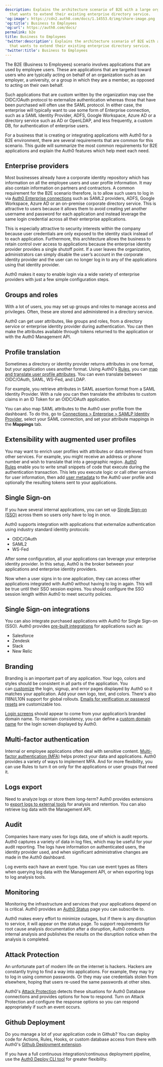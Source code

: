 ```yaml
---
description: Explains the architecture scenario of B2E with a large organization
  that wants to extend their existing enterprise directory service.
'og:image': https://cdn2.auth0.com/docs/1.14553.0/img/share-image.png
'og:title': Business to Employees
'og:url': https://auth0.com/docs/
permalink: b2e
title: Business to Employees
'twitter:description': Explains the architecture scenario of B2E with a large organization
  that wants to extend their existing enterprise directory service.
'twitter:title': Business to Employees
---
```

The B2E (Business to Employees) scenario involves applications that are used by employee users. These are applications that are targeted toward users who are typically acting on behalf of an organization such as an employer, a university, or a group in which they are a member, as opposed to acting on their own behalf.

Such applications that are custom written by the organization may use the OIDC/<Tooltip tip="OAuth 2.0: Authorization framework that defines authorization protocols and workflows." cta="View Glossary" href="/glossary?term=OAuth">OAuth</Tooltip> protocol to externalize authentication whereas those that have been purchased will often use the <Tooltip tip="Security Assertion Markup Language (SAML): Standardized protocol allowing two parties to exchange authentication information without a password." cta="View Glossary" href="/glossary?term=SAML">SAML</Tooltip> protocol. In either case, the enterprise will typically want to use some form of Enterprise connection, such as a SAML <Tooltip tip="Identity Provider (IdP): Service that stores and manages digital identities." cta="View Glossary" href="/glossary?term=Identity+Provider">Identity Provider</Tooltip>, ADFS, Google Workspace, Azure AD or a directory service such as AD or OpenLDAP, and less frequently, a custom DB, for authentication of enterprise users.

For a business that is creating or integrating applications with Auth0 for a B2E environment, there are several requirements that are common for this scenario. This guide will summarize the most common requirements for B2E applications and explain the Auth0 features which help meet each need.

## Enterprise providers

Most businesses already have a corporate identity repository which has information on all the employee users and user profile information. It may also contain information on partners and contractors. A common requirement for the B2E scenario therefore, is to allow such users to log in via [Auth0 Enterprise connections](/authenticate/identity-providers/enterprise-identity-providers) such as SAML2 providers, ADFS, Google Workspace, Azure AD or an on-premise corporate directory service. This is attractive to users because it allows them to avoid creating yet another username and password for each application and instead leverage the same login credential across all their enterprise applications.

This is especially attractive to security interests within the company because user credentials are only exposed to the identity stack instead of to each application. Furthermore, this architecture allows the business to retain control over access to applications because the enterprise identity provider provides a single shutoff point. If a user leaves the organization, administrators can simply disable the user’s account in the corporate identity provider and the user can no longer log in to any of the applications using that identity provider.

Auth0 makes it easy to enable login via a wide variety of enterprise providers with just a few simple configuration steps.

## Groups and roles

With a lot of users, you may set up groups and roles to manage access and privileges. Often, these are stored and administered in a directory service.

Auth0 can get user attributes, like groups and roles, from a directory service or enterprise identity provider during authentication. You can then make the attributes available through tokens returned to the application or with the Auth0 <Tooltip tip="Management API: A product to allow customers to perform administrative tasks." cta="View Glossary" href="/glossary?term=Management+API">Management API</Tooltip>.

## Profile translation

Sometimes a directory or identity provider returns attributes in one format, but your application uses another format. Using Auth0's [Rules](/manage-users/user-accounts/metadata/manage-metadata-rules), you can [map and translate user profile attributes](https://auth0.com/rules/saml-attribute-mapping). You can even translate between OIDC/OAuth, SAML, <Tooltip tip="Web Service Federation (WS-Fed): Protocol for managing user identities across domains." cta="View Glossary" href="/glossary?term=WS-Fed">WS-Fed</Tooltip>, and LDAP.

For example, you retrieve attributes in SAML assertion format from a SAML Identity Provider. With a rule you can then translate the attributes to custom claims in an <Tooltip tip="ID Token: Credential meant for the client itself, rather than for accessing a resource." cta="View Glossary" href="/glossary?term=ID+Token">ID Token</Tooltip> for an OIDC/OAuth application.

You can also map SAML attributes to the Auth0 user profile from the dashboard. To do this, go to [Connections > Enterprise > SAMLP Identity Provider](https://manage.auth0.com/#/connections/enterprise), select your SAML connection, and set your attribute mappings in the **Mappings** tab.

## Extensibility with augmented user profiles

You may want to enrich user profiles with attributes or data retrieved from other services. For example, you might receive an address or phone number and wish to translate that into a geographic region. [Auth0 Rules](/customize/rules) enable you to write small snippets of code that execute during the authentication transaction. This lets you execute logic or call other services for user information, then add [user metadata](/manage-users/user-accounts/metadata) to the Auth0 user profile and optionally the resulting tokens sent to your applications.

## Single Sign-on

If you have several internal applications, you can set up [Single Sign-on (SSO)](/authenticate/single-sign-on) across them so users only have to log in once.

Auth0 supports integration with applications that externalize authentication using industry standard identity protocols:

* OIDC/OAuth
* SAML2
* WS-Fed

After some configuration, all your applications can leverage your enterprise identity provider. In this setup, Auth0 is the broker between your applications and enterprise identity providers.

Now when a user signs in to one application, they can access other applications integrated with Auth0 without having to log in again. This will be true until their <Tooltip tip="Single Sign-On (SSO): Service that, after a user logs into one applicaton, automatically logs that user in to other applications." cta="View Glossary" href="/glossary?term=SSO">SSO</Tooltip> session expires. You should configure the SSO session length within Auth0 to meet security policies.

## Single Sign-on integrations

You can also integrate purchased applications with Auth0 for Single Sign-on (SSO). Auth0 provides [pre-built integrations](/customize/integrations/sso-integrations) for applications such as:

* Salesforce
* Zendesk
* Slack
* New Relic

## Branding

Branding is an important part of any application. Your logo, colors and styles should be consistent in all parts of the application. You can [customize](/libraries/custom-signup) the login, signup, and error pages displayed by Auth0 so it matches your application. Add your own logo, text, and colors. There's also I18N/L10N support for global rollouts. [Emails for verification or password resets](/customize/email/email-templates) are customizable too.

[Login screens](/libraries/lock/lock-ui-customization) should appear to come from your application’s branded domain name. To maintain consistency, you can define a [custom domain name](/customize/custom-domains) for the login screen displayed by Auth0.

## Multi-factor authentication

Internal or employee applications often deal with sensitive content. [Multi-factor authentication (MFA)](/secure/multi-factor-authentication) helps protect your data and applications. Auth0 provides a variety of ways to implement <Tooltip tip="Multi-factor authentication (MFA): User authentication process that uses a factor in addition to username and password such as a code via SMS." cta="View Glossary" href="/glossary?term=MFA">MFA</Tooltip>. And for more flexibility, you can use Rules to turn it on only for the applications or user groups that need it.

## Logs export

Need to analyze logs or store them long-term? Auth0 provides extensions to [export logs to external tools](/deploy-monitor/logs) for analysis and retention. You can also retrieve log data with the Management API.

## Audit

Companies have many uses for logs data, one of which is audit reports. Auth0 captures a variety of data in log files, which may be useful for your audit reporting. The logs have information on authenticated users, the identity provider used, and when significant administrative changes are made in the <Tooltip tip="Auth0 Dashboard: Auth0's main product to configure your services." cta="View Glossary" href="/glossary?term=Auth0+dashboard">Auth0 dashboard</Tooltip>.

Log events each have an event type. You can use event types as filters when querying log data with the Management API, or when exporting logs to log analysis tools.

## Monitoring

Monitoring the infrastructure and services that your applications depend on is critical. Auth0 provides an [Auth0 Status](https://status.auth0.com/) page you can subscribe to.

Auth0 makes every effort to minimize outages, but if there is any disruption to service, it will appear on the status page. To support requirements for root cause analysis documentation after a disruption, Auth0 conducts internal analysis and publishes the results on the disruption notice when the analysis is completed.

## Attack Protection

An unfortunate part of modern life on the internet is hackers. Hackers are constantly trying to find a way into applications. For example, they may try to log in using common passwords. Or they may use credentials stolen from elsewhere, hoping that users re-used the same passwords at other sites.

Auth0's [Attack Protection](/secure/attack-protection) detects these situations for Auth0 Database connections and provides options for how to respond. Turn on <Tooltip tip="Attack Protection: Features that Auth0 provides to detect and mitigate attacks, including brute-force protection, suspicious IP throttling, breached password detection, bot detection, and adaptive multi-factor authentication." cta="View Glossary" href="/glossary?term=Attack+Protection">Attack Protection</Tooltip> and configure the response options so you can respond appropriately if such an event occurs.

## Github Deployment

Do you manage a lot of your application code in Github? You can deploy code for Actions, Rules, Hooks, or custom database access from there with Auth0's [Github Deployment extension](https://marketplace.auth0.com/integrations/github-actions).

If you have a full continuous integration/continuous deployment pipeline, use the [Auth0 Deploy CLI tool](https://github.com/auth0/auth0-deploy-cli) for greater flexibility.